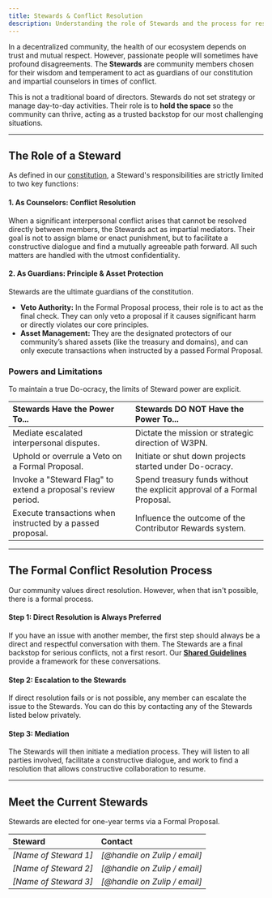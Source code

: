 ```yaml
---
title: Stewards & Conflict Resolution
description: Understanding the role of Stewards and the process for resolving community conflicts.
---
```


In a decentralized community, the health of our ecosystem depends on trust and mutual respect. However, passionate people will sometimes have profound disagreements. The **Stewards** are community members chosen for their wisdom and temperament to act as guardians of our constitution and impartial counselors in times of conflict.

This is not a traditional board of directors. Stewards do not set strategy or manage day-to-day activities. Their role is to **hold the space** so the community can thrive, acting as a trusted backstop for our most challenging situations.

---

## The Role of a Steward

As defined in our [constitution](/constitution), a Steward's responsibilities are strictly limited to two key functions:

#### 1. As Counselors: Conflict Resolution
When a significant interpersonal conflict arises that cannot be resolved directly between members, the Stewards act as impartial mediators. Their goal is not to assign blame or enact punishment, but to facilitate a constructive dialogue and find a mutually agreeable path forward. All such matters are handled with the utmost confidentiality.

#### 2. As Guardians: Principle & Asset Protection
Stewards are the ultimate guardians of the constitution.
*   **Veto Authority:** In the Formal Proposal process, their role is to act as the final check. They can only veto a proposal if it causes significant harm or directly violates our core principles.
*   **Asset Management:** They are the designated protectors of our community’s shared assets (like the treasury and domains), and can only execute transactions when instructed by a passed Formal Proposal.

### Powers and Limitations

To maintain a true Do-ocracy, the limits of Steward power are explicit.

| Stewards Have the Power To... | Stewards DO NOT Have the Power To... |
| :--- | :--- |
| Mediate escalated interpersonal disputes. | Dictate the mission or strategic direction of W3PN. |
| Uphold or overrule a Veto on a Formal Proposal. | Initiate or shut down projects started under Do-ocracy. |
| Invoke a "Steward Flag" to extend a proposal's review period. | Spend treasury funds without the explicit approval of a Formal Proposal. |
| Execute transactions when instructed by a passed proposal. | Influence the outcome of the Contributor Rewards system. |

---

## The Formal Conflict Resolution Process

Our community values direct resolution. However, when that isn't possible, there is a formal process.

#### Step 1: Direct Resolution is Always Preferred
If you have an issue with another member, the first step should always be a direct and respectful conversation with them. The Stewards are a final backstop for serious conflicts, not a first resort. Our **[Shared Guidelines](/link/to/guidelines)** provide a framework for these conversations.

#### Step 2: Escalation to the Stewards
If direct resolution fails or is not possible, any member can escalate the issue to the Stewards. You can do this by contacting any of the Stewards listed below privately.

#### Step 3: Mediation
The Stewards will then initiate a mediation process. They will listen to all parties involved, facilitate a constructive dialogue, and work to find a resolution that allows constructive collaboration to resume.

---

## Meet the Current Stewards

Stewards are elected for one-year terms via a Formal Proposal.

| Steward | Contact |
| :--- | :--- |
| *[Name of Steward 1]* | *[@handle on Zulip / email]* |
| *[Name of Steward 2]* | *[@handle on Zulip / email]* |
| *[Name of Steward 3]* | *[@handle on Zulip / email]* |

